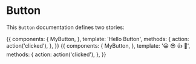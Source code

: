 
<Meta title="Button" component={MyButton} />

# Button

This `Button` documentation defines two stories:

<Story name="text">
  {{
    components: {
      MyButton,
    },
    template: '<my-button @click="action">Hello Button</my-button>',
    methods: {
      action: action('clicked'),
    },
  }}
</Story>

<Story name="emoji">
  {{
    components: {
      MyButton,
    },
    template:
      '<my-button @click="action"><span role="img" aria-label="so cool">😀 😎 👍 💯</span></my-button>',
    methods: {
      action: action('clicked'),
    },
  }}
</Story>
